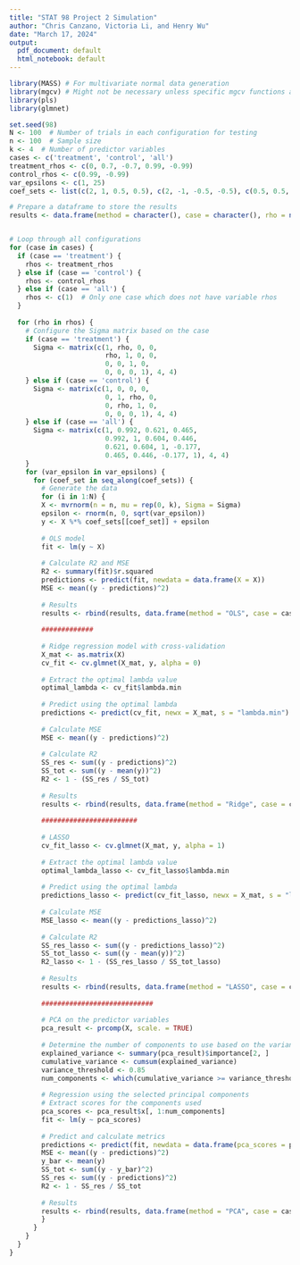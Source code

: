```yaml
---
title: "STAT 98 Project 2 Simulation"
author: "Chris Canzano, Victoria Li, and Henry Wu"
date: "March 17, 2024"
output:
  pdf_document: default
  html_notebook: default
---
```


```r
library(MASS) # For multivariate normal data generation
library(mgcv) # Might not be necessary unless specific mgcv functions are used later
library(pls)
library(glmnet)

set.seed(98)
N <- 100  # Number of trials in each configuration for testing
n <- 100  # Sample size
k <- 4  # Number of predictor variables
cases <- c('treatment', 'control', 'all')
treatment_rhos <- c(0, 0.7, -0.7, 0.99, -0.99)
control_rhos <- c(0.99, -0.99)
var_epsilons <- c(1, 25)
coef_sets <- list(c(2, 1, 0.5, 0.5), c(2, -1, -0.5, -0.5), c(0.5, 0.5, 1, 2))

# Prepare a dataframe to store the results
results <- data.frame(method = character(), case = character(), rho = numeric(), var_epsilon = numeric(), coef_set = numeric(), R2 = numeric(), Lambda = numeric(), MSE = numeric(), stringsAsFactors = FALSE)


# Loop through all configurations
for (case in cases) {
  if (case == 'treatment') {
    rhos <- treatment_rhos
  } else if (case == 'control') {
    rhos <- control_rhos
  } else if (case == 'all') {
    rhos <- c(1)  # Only one case which does not have variable rhos
  }
  
  for (rho in rhos) {
    # Configure the Sigma matrix based on the case
    if (case == 'treatment') {
      Sigma <- matrix(c(1, rho, 0, 0,
                        rho, 1, 0, 0,
                        0, 0, 1, 0,
                        0, 0, 0, 1), 4, 4)
    } else if (case == 'control') {
      Sigma <- matrix(c(1, 0, 0, 0,
                        0, 1, rho, 0,
                        0, rho, 1, 0,
                        0, 0, 0, 1), 4, 4)
    } else if (case == 'all') {
      Sigma <- matrix(c(1, 0.992, 0.621, 0.465,
                        0.992, 1, 0.604, 0.446,
                        0.621, 0.604, 1, -0.177,
                        0.465, 0.446, -0.177, 1), 4, 4)
    }
    for (var_epsilon in var_epsilons) {
      for (coef_set in seq_along(coef_sets)) {
        # Generate the data
        for (i in 1:N) {
        X <- mvrnorm(n = n, mu = rep(0, k), Sigma = Sigma)
        epsilon <- rnorm(n, 0, sqrt(var_epsilon))
        y <- X %*% coef_sets[[coef_set]] + epsilon
        
        # OLS model
        fit <- lm(y ~ X)
        
        # Calculate R2 and MSE
        R2 <- summary(fit)$r.squared
        predictions <- predict(fit, newdata = data.frame(X = X))
        MSE <- mean((y - predictions)^2)
        
        # Results
        results <- rbind(results, data.frame(method = "OLS", case = case, rho = rho, var_epsilon = var_epsilon, coef_set = coef_set, R2 = R2, Lambda = NA, MSE = MSE, stringsAsFactors = FALSE))
        
        #############
        
        # Ridge regression model with cross-validation
        X_mat <- as.matrix(X) 
        cv_fit <- cv.glmnet(X_mat, y, alpha = 0)
        
        # Extract the optimal lambda value
        optimal_lambda <- cv_fit$lambda.min
        
        # Predict using the optimal lambda
        predictions <- predict(cv_fit, newx = X_mat, s = "lambda.min")
        
        # Calculate MSE
        MSE <- mean((y - predictions)^2)
        
        # Calculate R2
        SS_res <- sum((y - predictions)^2)
        SS_tot <- sum((y - mean(y))^2)
        R2 <- 1 - (SS_res / SS_tot)
        
        # Results
        results <- rbind(results, data.frame(method = "Ridge", case = case, rho = rho, var_epsilon = var_epsilon, coef_set = coef_set, R2 = R2, Lambda = optimal_lambda, MSE = MSE, stringsAsFactors = FALSE))
        
        ########################
        
        # LASSO
        cv_fit_lasso <- cv.glmnet(X_mat, y, alpha = 1)
        
        # Extract the optimal lambda value
        optimal_lambda_lasso <- cv_fit_lasso$lambda.min
        
        # Predict using the optimal lambda
        predictions_lasso <- predict(cv_fit_lasso, newx = X_mat, s = "lambda.min")
        
        # Calculate MSE
        MSE_lasso <- mean((y - predictions_lasso)^2)
        
        # Calculate R2
        SS_res_lasso <- sum((y - predictions_lasso)^2)
        SS_tot_lasso <- sum((y - mean(y))^2)
        R2_lasso <- 1 - (SS_res_lasso / SS_tot_lasso)
        
        # Results
        results <- rbind(results, data.frame(method = "LASSO", case = case, rho = rho, var_epsilon = var_epsilon, coef_set = coef_set, R2 = R2_lasso, Lambda = optimal_lambda_lasso, MSE = MSE_lasso, stringsAsFactors = FALSE))
        
        ############################
        
        # PCA on the predictor variables
        pca_result <- prcomp(X, scale. = TRUE)
        
        # Determine the number of components to use based on the variance explained criterion
        explained_variance <- summary(pca_result)$importance[2, ]
        cumulative_variance <- cumsum(explained_variance)
        variance_threshold <- 0.85  
        num_components <- which(cumulative_variance >= variance_threshold)[1]
        
        # Regression using the selected principal components
        # Extract scores for the components used
        pca_scores <- pca_result$x[, 1:num_components]  
        fit <- lm(y ~ pca_scores)
        
        # Predict and calculate metrics
        predictions <- predict(fit, newdata = data.frame(pca_scores = pca_scores))
        MSE <- mean((y - predictions)^2)
        y_bar <- mean(y)
        SS_tot <- sum((y - y_bar)^2)
        SS_res <- sum((y - predictions)^2)
        R2 <- 1 - SS_res / SS_tot
        
        # Results
        results <- rbind(results, data.frame(method = "PCA", case = case, rho = rho, var_epsilon = var_epsilon, coef_set = coef_set, Lambda = NA, MSE = MSE, R2 = R2, stringsAsFactors = FALSE))
        }
      }
    }
  }
}
```





